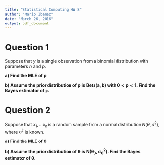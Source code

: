 ```yaml
---
title: "Statistical Computing HW 8"
author: "Mario Ibanez"
date: "March 26, 2016"
output: pdf_document
---
```


# Question 1
Suppose that $y$ is a single observation from a binomial distribution with parameters $n$ and $p$.  

**a) Find the MLE of $\mathbf{p}$.**  

**b) Assume the prior distribution of $\mathbf{p}$ is $\mathbf{Beta(a, b)}$ with $\mathbf{0<p<1}$.  Find the Bayes estimator of $\mathbf{p}$.**  

# Question 2
Suppose that $x_1,...x_n$ is a random sample from a normal distribution $N(\theta, \sigma^2)$, where $\sigma^2$ is known.

**a) Find the MLE of $\mathbf{\theta}$.**  

**b) Assume the prior distribution of $\mathbf{\theta}$ is $\mathbf{N(\theta_0, \sigma_0^2)}$.  Find the Bayes estimator of $\mathbf{\theta}$.**  

